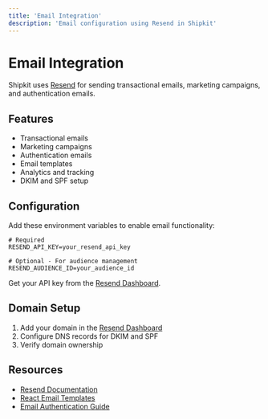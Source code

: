 ```yaml
---
title: 'Email Integration'
description: 'Email configuration using Resend in Shipkit'
---
```


# Email Integration

Shipkit uses [Resend](https://resend.com) for sending transactional emails, marketing campaigns, and authentication emails.

## Features

- Transactional emails
- Marketing campaigns
- Authentication emails
- Email templates
- Analytics and tracking
- DKIM and SPF setup

## Configuration

Add these environment variables to enable email functionality:

```env
# Required
RESEND_API_KEY=your_resend_api_key

# Optional - For audience management
RESEND_AUDIENCE_ID=your_audience_id
```

Get your API key from the [Resend Dashboard](https://resend.com/dashboard).

## Domain Setup

1. Add your domain in the [Resend Dashboard](https://resend.com/domains)
2. Configure DNS records for DKIM and SPF
3. Verify domain ownership

## Resources

- [Resend Documentation](https://resend.com/docs)
- [React Email Templates](https://resend.com/docs/templates)
- [Email Authentication Guide](https://resend.com/docs/dashboard/domains/overview)
